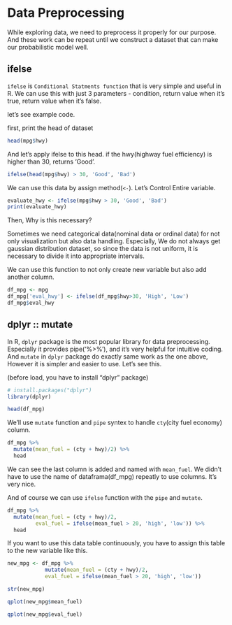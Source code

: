 # Data Preprocessing

While exploring data, we need to preprocess it properly for our purpose.
And these work can be repeat until we construct a dataset that can make our probabilistic model well.

## ifelse

`ifelse` is `Conditional Statments function` that is very simple and useful in R. We can use this with just 3 parameters - condition, return value when it's true, return value when it's false.

let's see example code.

first, print the head of dataset
```r
head(mpg$hwy)
```

And let's apply ifelse to this head.
if the hwy(highway fuel efficiency) is higher than 30, returns 'Good'.
```r
ifelse(head(mpg$hwy) > 30, 'Good', 'Bad')
```

We can use this data by assign method(`<-`). Let's Control Entire variable.

```r
evaluate_hwy <- ifelse(mpg$hwy > 30, 'Good', 'Bad')
print(evaluate_hwy)
```

Then, Why is this necessary?

Sometimes we need categorical data(nominal data or ordinal data) for not only visualization but also data handling. Especially, We do not always get gaussian distribution dataset, so since the data is not uniform, it is necessary to divide it into appropriate intervals.

We can use this function to not only create new variable but also add another column.
```r
df_mpg <- mpg
df_mpg['eval_hwy'] <- ifelse(df_mpg$hwy>30, 'High', 'Low')
df_mpg$eval_hwy
```

## dplyr :: mutate

In R, `dplyr` package is the most popular library for data preprocessing. Especially it provides pipe('%>%'), and it's very helpful for intuitive coding. And `mutate` in `dplyr` package do exactly same work as the one above, However it is simpler and easier to use. Let's see this.

(before load, you have to install "dplyr" package)
```r
# install.packages("dplyr") 
library(dplyr)
```

```r
head(df_mpg)
```
We'll use `mutate` function and `pipe` syntex to handle `cty`(city fuel economy) column.

```r
df_mpg %>%
  mutate(mean_fuel = (cty + hwy)/2) %>%
  head
```

We can see the last column is added and named with `mean_fuel`. We didn't have to use the name of dataframa(df_mpg) repeatly to use columns. It's very nice.

And of course we can use `ifelse` function with the `pipe` and `mutate`.

```r
df_mpg %>%
  mutate(mean_fuel = (cty + hwy)/2, 
         eval_fuel = ifelse(mean_fuel > 20, 'high', 'low')) %>%
  head
```

If you want to use this data table continuously, you have to assign this table to the new variable like this.

```r
new_mpg <- df_mpg %>%
            mutate(mean_fuel = (cty + hwy)/2, 
            eval_fuel = ifelse(mean_fuel > 20, 'high', 'low'))
```

```r
str(new_mpg)
```

```r
qplot(new_mpg$mean_fuel)
```

```r
qplot(new_mpg$eval_fuel)
```